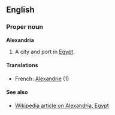==English==
===Proper noun===
'''Alexandria'''

#A city and port in [[Egypt]].

====Translations====
*French: [[Alexandrie]] (1)

====See also====
*[[en:Alexandria|Wikipedia article on Alexandria, Egypt]]